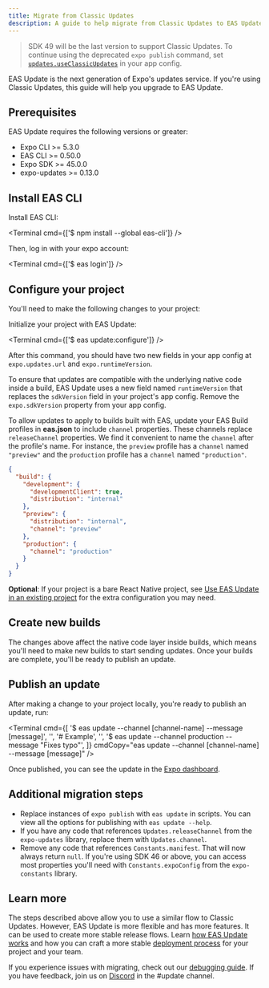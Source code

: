 ```yaml
---
title: Migrate from Classic Updates
description: A guide to help migrate from Classic Updates to EAS Update.
---
```



> SDK 49 will be the last version to support Classic Updates. To continue using the deprecated `expo publish` command, set [`updates.useClassicUpdates`](/versions/latest/config/app/#useclassicupdates) in your app config.

EAS Update is the next generation of Expo's updates service. If you're using Classic Updates, this guide will help you upgrade to EAS Update.

## Prerequisites

EAS Update requires the following versions or greater:

- Expo CLI >= 5.3.0
- EAS CLI >= 0.50.0
- Expo SDK >= 45.0.0
- expo-updates >= 0.13.0

## Install EAS CLI

<Step label="1">
Install EAS CLI:

<Terminal cmd={['$ npm install --global eas-cli']} />

</Step>

<Step label="2">
Then, log in with your expo account:

<Terminal cmd={['$ eas login']} />

</Step>

## Configure your project

You'll need to make the following changes to your project:

<Step label="1">
Initialize your project with EAS Update:

<Terminal cmd={['$ eas update:configure']} />

After this command, you should have two new fields in your app config at `expo.updates.url` and `expo.runtimeVersion`.

</Step>

<Step label="2">

To ensure that updates are compatible with the underlying native code inside a build, EAS Update uses a new field named `runtimeVersion` that replaces the `sdkVersion` field in your project's app config. Remove the `expo.sdkVersion` property from your app config.

</Step>

<Step label="3">

To allow updates to apply to builds built with EAS, update your EAS Build profiles in **eas.json** to include `channel` properties. These channels replace `releaseChannel` properties. We find it convenient to name the `channel` after the profile's name. For instance, the `preview` profile has a `channel` named `"preview"` and the `production` profile has a `channel` named `"production"`.

```json eas.json
{
  "build": {
    "development": {
      "developmentClient": true,
      "distribution": "internal"
    },
    "preview": {
      "distribution": "internal",
      "channel": "preview"
    },
    "production": {
      "channel": "production"
    }
  }
}
```

</Step>

<Step label="4">

**Optional**: If your project is a bare React Native project, see [Use EAS Update in an existing project](/eas-update/updating-your-app/) for the extra configuration you may need.

</Step>

## Create new builds

The changes above affect the native code layer inside builds, which means you'll need to make new builds to start sending updates. Once your builds are complete, you'll be ready to publish an update.

## Publish an update

After making a change to your project locally, you're ready to publish an update, run:

<Terminal
  cmd={[
    '$ eas update --channel [channel-name] --message [message]',
    '',
    '# Example',
    '',
    '$ eas update --channel production --message "Fixes typo"',
  ]}
  cmdCopy="eas update --channel [channel-name] --message [message]"
/>

Once published, you can see the update in the [Expo dashboard](https://expo.dev/accounts/[account]/projects/[project]/updates).

## Additional migration steps

- Replace instances of `expo publish` with `eas update` in scripts. You can view all the options for publishing with `eas update --help`.
- If you have any code that references `Updates.releaseChannel` from the `expo-updates` library, replace them with `Updates.channel`.
- Remove any code that references `Constants.manifest`. That will now always return `null`. If you're using SDK 46 or above, you can access most properties you'll need with `Constants.expoConfig` from the `expo-constants` library.

## Learn more

The steps described above allow you to use a similar flow to Classic Updates. However, EAS Update is more flexible and has more features. It can be used to create more stable release flows. Learn [how EAS Update works](/eas-update/how-it-works) and how you can craft a more stable [deployment process](/eas-update/deployment-patterns) for your project and your team.

If you experience issues with migrating, check out our [debugging guide](/eas-update/debug). If you have feedback, join us on <A href="https://chat.expo.dev/">Discord</A> in the #update channel.
